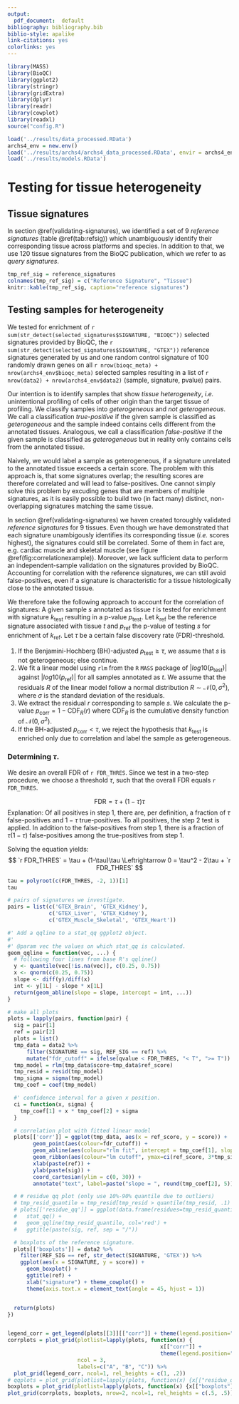 ```yaml
---
output:
  pdf_document:  default
bibliography: bibliography.bib
biblio-style: apalike
link-citations: yes
colorlinks: yes
---
```


```r
library(MASS)
library(BioQC)
library(ggplot2)
library(stringr)
library(gridExtra)
library(dplyr)
library(readr)
library(cowplot)
library(readxl)
source("config.R")
```

```r
load('../results/data_processed.RData')
archs4_env = new.env()
load('../results/archs4/archs4_data_processed.RData', envir = archs4_env)
load('../results/models.RData')
```

# Testing for tissue heterogeneity

## Tissue signatures {#sec:signatures}

In section \@ref(validating-signatures), we identified a set of
9 *reference signatures* (table \@ref(tab:refsig)) which unambiguously
identify their corresponding tissue across platforms and species. In addition to that, 
we use 120 tissue signatures from the BioQC publication, which we refer to as *query signatures*. 

```r
tmp_ref_sig = reference_signatures
colnames(tmp_ref_sig) = c("Reference Signature", "Tissue")
knitr::kable(tmp_ref_sig, caption="reference signatures")
```


## Testing samples for heterogeneity
We tested for enrichment of
`r sum(str_detect(selected_signatures$SIGNATURE, "BIOQC"))`
selected signatures provided by BioQC, the
`r sum(str_detect(selected_signatures$SIGNATURE, "GTEX"))`
reference signatures generated by us and one random control signature of
100 randomly drawn genes on all `r nrow(bioqc_meta) + nrow(archs4_env$bioqc_meta)` selected samples
resulting in a list of `r nrow(data2) + nrow(archs4_env$data2)` (sample, signature, pvalue) pairs.

Our intention is to identify samples that show *tissue heterogeneity*,
*i.e.* unintentional profiling of cells of other origin than the target tissue
of profiling. We classify samples into *geterogeneous* and *not geterogeneous*.
We call a classification *true-positive* if the given sample is classified
as *geterogeneous* and the sample indeed contains cells different from the
annotated tissues. Analogous, we call a classification *false-positive*
if the given sample is classified as *geterogeneous* but in reality only contains cells from the annotated tissue.

Naively, we would label a sample as geterogeneous, if a signature unrelated
to the annotated tissue exceeds a certain score. The problem with this
approach is, that some signatures overlap; the resulting scores are therefore
correlated and will lead to false-positives. One cannot simply solve this
problem by excuding genes that are members of multiple signatures, as it is
easily possible to build two (in fact many) distinct, non-overlapping
signatures matching the same tissue.

In section \@ref(validating-signatures) we haven created toroughly validated
*reference signatures* for 9 tissues. Even though we have demonstrated that
each signature unambigously identifies its corresponding tissue (*i.e.* scores
highest), the signatures could still be correlated. Some of them in fact are,
e.g. cardiac muscle and skeletal muscle (see figure
\@ref(fig:correlationexample)). Moreover, we lack sufficient data to perform an
independent-sample validation on the signatures provided by BioQC. Accounting
for correlation with the reference signatures, we can still avoid
false-positives, even if a signature is characteristic for a tissue
histologically close to the annotated tissue.

We therefore take the following approach to account for the correlation of signatures:
A given sample $s$ annotated as tissue $t$ is tested for enrichment with signature $k_{\text{test}}$ resulting in a p-value $p_{\text{test}}$. Let $k_{\text{ref}}$ be the reference signature associated with tissue $t$ and $p_{\text{ref}}$ the p-value of testing $s$ for enrichment of $k_{\text{ref}}$. Let $\tau$ be a certain false discovery rate (FDR)-threshold.

(1) If the Benjamini-Hochberg (BH)-adjusted $p_{\text{test}} \ge \tau$, we
assume that $s$ is not geterogeneous; else continue.
(2) We fit a linear model using `rlm` from the `R` `MASS` package of
$|log10(p_{\text{test}})|$ against $|log10(p_{\text{ref}})|$ for all samples
annotated as $t$. We assume that the residuals $R$ of the linear model follow
a normal distribution $R \sim \mathcal{N}(0, \sigma^2)$, where $\sigma$ is the
standard deviation of the residuals.
(3) We extract the residual $r$ corresponding to sample $s$. We calculate the
p-value $p_{\text{corr}} = 1 - \text{CDF}_R(r)$ where $\text{CDF}_R$ is the
cumulative density function of $\mathcal{N}(0, \sigma^2)$.
(4) If the BH-adjusted $p_{\text{corr}} < \tau$, we reject the
hypothesis that $k_{\text{test}}$ is enriched only due to correlation and label
the sample as geterogeneous.

### Determining $\tau$.
We desire an overall FDR of `r FDR_THRES`. Since we test in a two-step procedure, we choose a threshold $\tau$, such that the
overall FDR equals `r FDR_THRES`.

$$
\text{FDR} = \tau + (1-\tau) \tau
$$
Explanation:
Of all positives in step 1, there are, per definition, a fraction of $\tau$ false-positives and $1-\tau$ true-positives.
To all positives, the step 2 test is applied. In addition to the false-positives from step 1, there is a fraction of $\tau(1-\tau)$ false-positives among the true-positives from step 1.

Solving the equation yields:
$$
`r FDR_THRES` = \tau + (1-\tau)\tau \Leftrightarrow 0 = \tau^2 - 2\tau + `r FDR_THRES`
$$
```r
tau = polyroot(c(FDR_THRES, -2, 1))[1]
tau
```

```r
# pairs of signatures we investigate.
pairs = list(c('GTEX_Brain', 'GTEX_Kidney'),
             c('GTEX_Liver', 'GTEX_Kidney'),
             c('GTEX_Muscle_Skeletal', 'GTEX_Heart'))

#' Add a qqline to a stat_qq ggplot2 object.
#'
#' @param vec the values on which stat_qq is calculated.
geom_qqline = function(vec, ...) {
  # following four lines from base R's qqline()
  y <- quantile(vec[!is.na(vec)], c(0.25, 0.75))
  x <- qnorm(c(0.25, 0.75))
  slope <- diff(y)/diff(x)
  int <- y[1L] - slope * x[1L]
  return(geom_abline(slope = slope, intercept = int, ...))
}

# make all plots
plots = lapply(pairs, function(pair) {
  sig = pair[1]
  ref = pair[2]
  plots = list()
  tmp_data = data2 %>%
      filter(SIGNATURE == sig, REF_SIG == ref) %>%
      mutate("fdr_cutoff" = ifelse(qvalue < FDR_THRES, "< T", ">= T"))
  tmp_model = rlm(tmp_data$score~tmp_data$ref_score)
  tmp_resid = resid(tmp_model)
  tmp_sigma = sigma(tmp_model)
  tmp_coef = coef(tmp_model)

  #' confidence interval for a given x position.
  ci = function(x, sigma) {
    tmp_coef[1] + x * tmp_coef[2] + sigma
  }

  # correlation plot with fitted linear model
  plots[['corr']] = ggplot(tmp_data, aes(x = ref_score, y = score)) +
        geom_point(aes(colour=fdr_cutoff)) +
        geom_abline(aes(colour="rlm fit", intercept = tmp_coef[1], slope = tmp_coef[2]), show.legend = TRUE) +
        geom_ribbon(aes(colour="lm cutoff", ymax=ci(ref_score, 3*tmp_sigma), ymin=ci(ref_score, -3*tmp_sigma)), alpha=.2, show.legend = TRUE) +
        xlab(paste(ref)) +
        ylab(paste(sig)) +
        coord_cartesian(ylim = c(0, 30)) +
        annotate("text", label=paste("slope = ", round(tmp_coef[2], 5)), x=15, y=30)  + theme_cowplot()

  # # residue qq plot (only use 10%-90% quantile due to outliers)
  # tmp_resid_quantile = tmp_resid[tmp_resid > quantile(tmp_resid, .1) & tmp_resid < quantile(tmp_resid, .9)]
  # plots[['residue_qq']] = ggplot(data.frame(residues=tmp_resid_quantile), aes(sample=residues)) +
  #   stat_qq() +
  #   geom_qqline(tmp_resid_quantile, col='red') +
  #   ggtitle(paste(sig, ref, sep = "/"))

  # boxplots of the reference signature.
  plots[['boxplots']] = data2 %>%
    filter(REF_SIG == ref, str_detect(SIGNATURE, 'GTEX')) %>%
    ggplot(aes(x = SIGNATURE, y = score)) +
      geom_boxplot() +
      ggtitle(ref) +
      xlab("signature") + theme_cowplot() +
      theme(axis.text.x = element_text(angle = 45, hjust = 1))


  return(plots)
})


legend_corr = get_legend(plots[[3]][["corr"]] + theme(legend.position="bottom"))
corrplots = plot_grid(plotlist=lapply(plots, function(x) {
                                                x[["corr"]] +
                                                theme(legend.position="none")}),
                      ncol = 3,
                      labels=c("A", "B", "C")) %>%
  plot_grid(legend_corr, ncol=1, rel_heights = c(1, .2))
# qqplots = plot_grid(plotlist=lapply(plots, function(x) {x[["residue_qq"]]}), ncol = 3, labels=c("D", "E", "F"))
boxplots = plot_grid(plotlist=lapply(plots, function(x) {x[["boxplots"]]})[c(1,3)], ncol = 2, labels=c("D", "E"))
plot_grid(corrplots, boxplots, nrow=2, ncol=1, rel_heights = c(.5, .5))
```

\newpage
